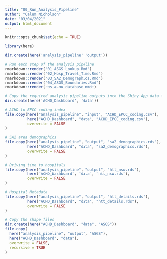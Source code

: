 ```yaml
---
title: "00_Run_Analysis_Pipeline"
author: "Calum Nicholson"
date: "03/04/2021"
output: html_document
---
```


```r
knitr::opts_chunk$set(echo = TRUE)

library(here)
```

``` r
dir.create(here('analysis_pipeline','output'))

# Run each step of the analysis pipeline
rmarkdown::render("01_ASGS_Lookup.Rmd")
rmarkdown::render("02_Hosp_Travel_Time.Rmd")
rmarkdown::render("03_SA2_Demographics.Rmd")
rmarkdown::render("04_ASGS_Boundaries.Rmd")
rmarkdown::render("05_ACHD_database.Rmd")
```

``` r
# Copy the required analysis pipeline outputs into the Shiny App data folder
dir.create(here('ACHD_Dashboard', 'data'))

# ACHD to EPCC coding index
file.copy(here("analysis_pipeline", "input", "ACHD_EPCC_coding.csv"),
          here("ACHD_Dashboard", "data", "ACHD_EPCC_coding.csv"),
          overwrite = FALSE
)

# SA2 area demographics
file.copy(here("analysis_pipeline", "output", "sa2_demographics.rds"),
          here("ACHD_Dashboard", "data", "sa2_demographics.rds"),
          overwrite = FALSE
)

# Driving time to hospitals
file.copy(here("analysis_pipeline", "output", "htt_nsw.rds"),
          here("ACHD_Dashboard", "data", "htt_nsw.rds"),
          overwrite = FALSE
)

# Hospital Metadata
file.copy(here("analysis_pipeline", "output", "htt_details.rds"),
          here("ACHD_Dashboard", "data", "htt_details.rds"),
          overwrite = FALSE
)

# Copy the shape files
dir.create(here("ACHD_Dashboard", "data", "ASGS"))
file.copy(
  here("analysis_pipeline", "output", "ASGS"),
  here("ACHD_Dashboard", "data"),
  overwrite = FALSE,
  recursive = TRUE
)

```


